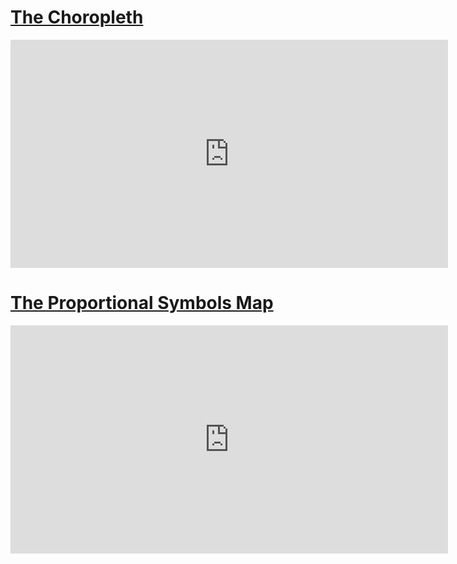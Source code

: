 


# [The Choropleth](https://vizhub.com/colmpat/6d39d07c12fa4029ad9f774c285cbe18)
<iframe width="700" height="365" src="https://vizhub.com/colmpat/6d39d07c12fa4029ad9f774c285cbe18?mode=embed" title="Colm Lang | A9 Choropleth Map" frameborder="0" ></iframe>

# [The Proportional Symbols Map](https://vizhub.com/colmpat/506ae26489f043ec9848f2b18aaa9dae)
<iframe width="700" height="365" src="https://vizhub.com/colmpat/506ae26489f043ec9848f2b18aaa9dae?mode=embed" title="Colm Lang | A9 Proportional Symbols" frameborder="0" ></iframe>
